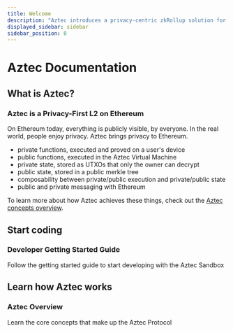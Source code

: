 ```yaml
---
title: Welcome
description: "Aztec introduces a privacy-centric zkRollup solution for Ethereum, enhancing confidentiality and scalability within the Ethereum ecosystem."
displayed_sidebar: sidebar
sidebar_position: 0
---
```


# Aztec Documentation

## What is Aztec?

### Aztec is a Privacy-First L2 on Ethereum

On Ethereum today, everything is publicly visible, by everyone. In the real world, people enjoy privacy. Aztec brings privacy to Ethereum.

- private functions, executed and proved on a user's device
- public functions, executed in the Aztec Virtual Machine
- private state, stored as UTXOs that only the owner can decrypt
- public state, stored in a public merkle tree
- composability between private/public execution and private/public state
- public and private messaging with Ethereum

To learn more about how Aztec achieves these things, check out the [Aztec concepts overview](/aztec/concepts_overview).

## Start coding

<div>
 <Card shadow='tl' link='/build/getting_started'>
    <CardHeader>
      <h3>Developer Getting Started Guide</h3>
    </CardHeader>
    <CardBody>
      Follow the getting started guide to start developing with the Aztec Sandbox
    </CardBody>
  </Card>
</div>

## Learn how Aztec works

<div>
 <Card shadow='tl' link='/aztec/concepts_overview'>
    <CardHeader>
      <h3>Aztec Overview</h3>
    </CardHeader>
    <CardBody>
     Learn the core concepts that make up the Aztec Protocol
    </CardBody>
  </Card>
</div>